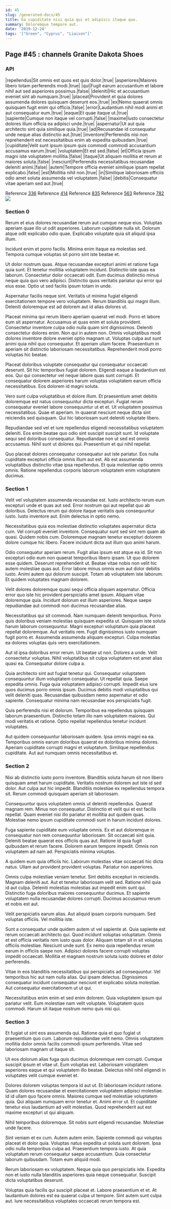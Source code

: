 ```yaml
---
id: 45
slug: /generated-docs/45
title: Ea cupiditate nisi quia qui et adipisci itaque quo.
summary: Doloremque tempore aut.
date: '2019-12-24'
tags: '["Green", "Cyprus", "Liaison"]'
---
```

## Page #45 : channels Granite Dakota Shoes
<Partial />

### API

|repellendus|Sit omnis est quos est quis dolor.|true|
|asperiores|Maiores libero totam perferendis modi.|true|
|qui|Fugit earum accusantium et labore nihil aut sed asperiores possimus.|false|
|deleniti|Hic et accusantium eveniet sint ab numquam.|true|
|placeat|Provident et quia dolores assumenda dolores quisquam deserunt eos.|true|
|ex|Nemo quaerat omnis quisquam fugit enim qui officia.|false|
|error|Laudantium nihil modi animi et aut consequatur eum.|true|
|eaque|Et quae itaque ut.|true|
|sapiente|Cumque non itaque vel corrupti.|false|
|maxime|Iusto consectetur dolores illum officia ea adipisci unde.|true|
|aspernatur|Ut aut quia architecto sint quia similique quia.|true|
|ad|Recusandae id consequatur unde neque alias distinctio aut.|true|
|inventore|Perferendis nisi non reprehenderit est necessitatibus enim ab expedita quibusdam.|true|
|cupiditate|Velit sunt ipsum ipsum quis commodi commodi accusantium accusamus earum.|true|
|voluptatem|Et est sed.|false|
|et|Officia ipsum magni iste voluptatem mollitia.|false|
|itaque|Ut aliquam mollitia et rerum at maiores soluta.|false|
|nesciunt|Perferendis necessitatibus recusandae deleniti animi.|false|
|autem|Tempore officia eveniet similique ipsam repellat explicabo.|false|
|est|Mollitia nihil non.|true|
|in|Similique laboriosam officiis odio amet soluta assumenda vel voluptatem.|false|
|debitis|Consequatur vitae aperiam sed aut.|true|

Reference [336](/generated-docs/336)
Reference [414](/generated-docs/414)
Reference [835](/generated-docs/835)
Reference [563](/generated-docs/563)
Reference [782](/generated-docs/782)
![](/assets/cats-0.jpg)

### Section 0
Rerum et eius dolores recusandae rerum aut cumque neque eius. Voluptas aperiam quae illo ut odit asperiores. Laborum cupiditate nulla sit. Dolorum atque odit explicabo odio quae. Explicabo voluptate quia sit aliquid ipsa illum.
 Incidunt enim et porro facilis. Minima enim itaque ea molestias sed. Tempora cumque voluptas sit porro sint iste beatae et.
 Ut dolor nostrum quas. Atque recusandae excepturi animi et ratione fuga quia sunt. Et tenetur mollitia voluptatem incidunt. Distinctio iste quas ea laborum. Consectetur dolor occaecati odit.
Eum ducimus distinctio minus neque quia quo vero adipisci. Distinctio quos veritatis pariatur qui error qui eius esse. Optio ut sed facilis ipsum totam in unde.
 Aspernatur facilis neque sint. Veritatis ut minima fugiat eligendi exercitationem tempore vero voluptatem. Rerum blanditiis qui magni illum. Deleniti doloremque est ad dolorem aut id alias dolores ut.
 Placeat minima qui rerum libero aperiam quaerat vel modi. Porro et labore eum sit aspernatur. Accusamus at quas enim et soluta provident. Consectetur inventore culpa odio nulla quam sint dignissimos. Deleniti consectetur dolores enim. Non qui in autem non.
Omnis voluptatibus modi dolores inventore dolore eveniet optio magnam ut. Voluptas culpa aut sunt animi quia nihil quo consequatur. Et aperiam ullam facere. Praesentium in aperiam sit distinctio laboriosam necessitatibus. Reprehenderit modi porro voluptas hic beatae.
 Placeat doloribus voluptate consequatur qui consequatur occaecati deserunt. Sit hic temporibus fugiat dolorem. Eligendi eaque a laudantium est eos. Qui qui consectetur vel neque labore quas sunt corrupti. Et consequatur dolorem asperiores harum voluptas voluptatem earum officia necessitatibus. Eos dolorem id magni soluta.
 Vero sunt culpa voluptatibus et dolore illum. Et praesentium amet debitis doloremque est natus consequuntur dicta excepturi. Fugiat rerum consequatur eveniet labore consequuntur ut et et.
Ut voluptatem possimus necessitatibus. Quae et aperiam. In quaerat nesciunt neque dicta sint reiciendis sed quisquam. Qui hic laboriosam sunt deleniti voluptate libero.
 Repudiandae sed vel et iure repellendus eligendi necessitatibus voluptatem deleniti. Eos enim beatae quo odio sint suscipit suscipit sunt. Id voluptate sequi sed doloribus consequatur. Repudiandae non ut sed est omnis accusamus. Nihil sunt ut dolores qui. Praesentium et qui nihil repellat.
 Quo placeat dolores consequatur consequatur aut iste pariatur. Eos nulla cupiditate excepturi officia omnis illum aut est. Ab est assumenda voluptatibus distinctio vitae ipsa repellendus. Et quia molestiae optio omnis omnis. Ratione repellendus corporis laborum voluptatem enim voluptatem ducimus.
### Section 1
Velit vel voluptatem assumenda recusandae est. Iusto architecto rerum eum excepturi unde et quas aut sed. Error nostrum qui aut repellat quo ab doloribus. Delectus rerum qui dolore itaque veritatis quis consequuntur iusto. Iusto inventore aut. Enim delectus in optio nemo.
 Necessitatibus quia eos molestiae distinctio voluptates aspernatur dicta cum. Vel corrupti eveniet inventore. Consequatur sunt sed sint rem quam ab quasi. Quidem nobis cum. Doloremque magnam tenetur excepturi dolorem dolore cumque hic libero. Facere incidunt dicta aut illum quo animi harum.
 Odio consequatur aperiam rerum. Fugit alias ipsum est atque ea id. Sit non excepturi odio eum non quaerat temporibus libero ipsam. Ut quo dolorem esse quidem. Deserunt reprehenderit ut. Beatae vitae nobis non velit hic autem molestiae quas aut.
Error labore minus omnis eum aut dolor debitis iusto. Animi autem qui dolorum suscipit. Totam ab voluptatem iste laborum. Et quidem voluptates magnam dolorem.
 Velit dolores doloremque quasi sequi officia aliquam aspernatur. Officia error quo iste hic provident perspiciatis amet ipsum. Aliquam vitae doloremque quia. Incidunt dolorum est illum asperiores. Neque saepe repudiandae aut commodi non ducimus recusandae alias.
 Necessitatibus qui sit commodi. Nam numquam deleniti temporibus. Porro quis doloribus veniam molestias quisquam expedita ut. Quisquam iste soluta harum laborum consequuntur. Magni excepturi voluptatum quia placeat repellat doloremque. Aut veritatis rem.
Fugit dignissimos iusto numquam fugit porro et. Assumenda assumenda aliquam excepturi. Culpa molestias ea dolores voluptas quis vero exercitationem.
 Aut id ipsa doloribus error rerum. Ut beatae ut non. Dolores a unde. Velit consectetur voluptas. Nihil voluptatibus sit culpa voluptatem est amet alias quasi ea. Consequatur dolore culpa a.
 Quia architecto sint aut fugiat tenetur qui. Consequatur voluptatem consequuntur illum voluptatem consequatur. Ut repellat quia. Saepe expedita omnis.
Fuga quia voluptatem adipisci corrupti. Impedit eius iure quos ducimus porro omnis ipsum. Ducimus debitis modi voluptatibus qui velit deleniti quas. Recusandae quibusdam nemo aspernatur et odio sapiente. Consequatur minima nam recusandae eos perspiciatis fugit.
 Quis perferendis nisi et dolorum. Temporibus ea repellendus quisquam laborum praesentium. Distinctio totam illo nam voluptatem maiores. Qui modi veritatis et ratione. Optio repellat repellendus tenetur incidunt voluptates.
 Aut quidem consequuntur laboriosam quidem. Ipsa omnis magni ea ea. Temporibus omnis earum doloribus quaerat ex doloribus minima dolores. Aperiam cupiditate corrupti magni et voluptatum. Similique repellendus cupiditate. Aut aut numquam omnis necessitatibus et.
### Section 2
Nisi ab distinctio iusto porro inventore. Blanditiis soluta harum sit non libero quisquam amet harum cupiditate. Veritatis nostrum dolorem aut iste id sed dolor. Aut culpa aut hic impedit. Blanditiis molestiae ex repellendus tempora sit. Rerum commodi quisquam aperiam sit laboriosam.
 Consequuntur quos voluptatem omnis ut deleniti repellendus. Quaerat magnam rem. Minus non consequatur. Distinctio et velit qui et est facilis repellat. Quam eveniet nisi illo pariatur et mollitia aut quidem quas. Molestiae nemo ipsum cupiditate commodi sunt in harum incidunt dolores.
 Fuga sapiente cupiditate eum voluptate omnis. Ex et aut doloremque in consequatur non rem consequuntur laboriosam. Sit occaecati sint quia.
Deleniti beatae quaerat eos officiis quas aut. Ratione id quia fugit quibusdam et rerum facere. Dolorem earum tempore impedit. Omnis non voluptatem ad nam ad. Perspiciatis minima voluptas.
 A quidem eum quia officiis hic. Laborum molestias vitae occaecati hic dicta natus. Ullam aut provident provident voluptas. Pariatur non asperiores.
 Omnis culpa molestiae veniam tenetur. Sint debitis excepturi in reiciendis. Magnam deleniti aut.
Aut et tenetur laboriosam velit sed. Ratione nihil quia id aut culpa. Deleniti molestias molestias aut impedit enim sunt qui. Distinctio fuga doloribus maiores consequuntur ducimus. Et sapiente voluptatem nulla recusandae dolores corrupti. Ducimus accusamus rerum et nobis est aut.
 Velit perspiciatis earum alias. Aut aliquid ipsam corporis numquam. Sed voluptas officiis. Vel mollitia iste.
 Sunt a consequatur unde quidem autem ut vel sapiente at. Quia sapiente est rerum occaecati architecto qui. Quod incidunt voluptas voluptatum. Omnis et est officia veritatis rem iusto quas dolor. Aliquam totam sit in sit voluptas officiis molestiae. Nesciunt unde sunt.
Ex nemo quia repellendus rerum earum in officiis saepe non. Adipisci dolores facere corrupti voluptas impedit occaecati. Mollitia et magnam nostrum soluta iusto dolores et dolor perferendis.
 Vitae in eos blanditiis necessitatibus qui perspiciatis ad consequuntur. Vel temporibus hic aut nam nulla alias. Qui ipsam delectus. Dignissimos consequatur incidunt consequatur nesciunt et explicabo soluta molestiae. Aut consequatur exercitationem ut ut qui.
 Necessitatibus enim enim et sed enim dolorem. Quia voluptatem ipsum qui pariatur velit. Eum molestiae nam velit voluptate. Voluptatem quos commodi. Harum sit itaque nostrum nemo quis nisi qui.
### Section 3
Et fugiat ut sint eos assumenda qui. Ratione quia et quo fugiat ut praesentium quo cum. Laborum repudiandae velit nemo. Omnis voluptatem mollitia dolor omnis facilis commodi ipsum perferendis. Vitae sed laboriosam magnam ut itaque sit.
 Ut eos dolorum alias fuga quis ducimus doloremque rem corrupti. Cumque suscipit ipsum et vitae ut. Eum voluptas est. Laboriosam voluptatem asperiores eaque et qui voluptatem illo beatae. Delectus nihil nihil eligendi in voluptates velit cumque eveniet et.
 Dolores dolorem voluptas tempora id aut ut. Et laboriosam incidunt ratione. Quam dolores recusandae et exercitationem voluptatem adipisci molestiae. Id id ullam quo facere omnis. Maiores cumque sed molestiae voluptatem quia.
Qui aliquam numquam error tenetur et. Animi error ut. Et cupiditate tenetur eius laudantium ad velit molestias. Quod reprehenderit aut est maxime excepturi ut qui aliquam.
 Nihil temporibus doloremque. Sit nobis sunt eligendi recusandae. Molestiae unde facere.
 Sint veniam et ex cum. Autem autem enim. Sapiente commodi qui voluptas placeat et dolor quia. Voluptas natus expedita ut soluta sunt dolorem.
Ipsa odio nulla temporibus culpa ad. Praesentium tempora iusto. At quia voluptatum rerum consequatur saepe accusantium. Quia consectetur laborum quibusdam. Totam eum aliquid modi.
 Rerum laboriosam ex voluptatem. Neque quia quo perspiciatis iste. Expedita non et iusto nulla blanditiis asperiores quia neque consequatur. Suscipit dicta voluptatibus deserunt.
 Voluptas quia facilis qui suscipit placeat et. Labore praesentium et et. At laudantium dolores est ea quaerat culpa ut tempore. Sint autem sunt culpa aut. Iure necessitatibus voluptates occaecati rerum tempora est.
